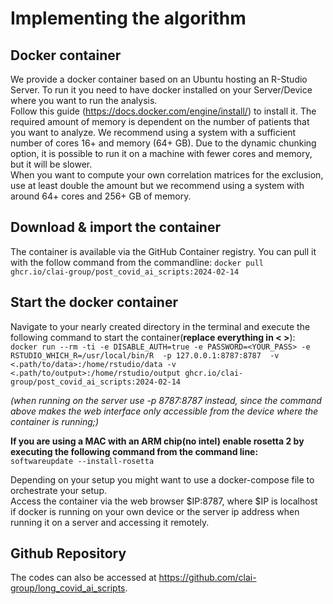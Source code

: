 # Implementing the algorithm {#sec-implement .unnumbered}

\index{Implementing the algorithm}

## Docker container

We provide a docker container based on an Ubuntu hosting an R-Studio Server. To run it you need to have docker installed on your Server/Device where you want to run the analysis.\
Follow this guide (<https://docs.docker.com/engine/install/>) to install it. The required amount of memory is dependent on the number of patients that you want to analyze. We recommend using a system with a sufficient number of cores 16+ and memory (64+ GB). Due to the dynamic chunking option, it is possible to run it on a machine with fewer cores and memory, but it will be slower.\
When you want to compute your own correlation matrices for the exclusion, use at least double the amount but we recommend using a system with around 64+ cores and 256+ GB of memory.

## Download & import the container

The container is available via the GitHub Container registry. You can pull it with the follow command from the commandline: `docker pull ghcr.io/clai-group/post_covid_ai_scripts:2024-02-14`

## Start the docker container

Navigate to your nearly created directory in the terminal and execute the following command to start the container(**replace everything in \< \>**):\
`docker run --rm -ti -e DISABLE_AUTH=true -e PASSWORD=<YOUR_PASS> -e RSTUDIO_WHICH_R=/usr/local/bin/R  -p 127.0.0.1:8787:8787  -v <.path/to/data>:/home/rstudio/data -v <.path/to/output>:/home/rstudio/output ghcr.io/clai-group/post_covid_ai_scripts:2024-02-14`

*(when running on the server use -p 8787:8787 instead, since the command above makes the web interface only accessible from the device where the container is running;)*

**If you are using a MAC with an ARM chip(no intel) enable rosetta 2 by executing the following command from the command line:**\
`softwareupdate --install-rosetta`

Depending on your setup you might want to use a docker-compose file to orchestrate your setup.\
Access the container via the web browser \$IP:8787, where \$IP is localhost if docker is running on your own device or the server ip address when running it on a server and accessing it remotely.

## Github Repository

The codes can also be accessed at <https://github.com/clai-group/long_covid_ai_scripts>.
